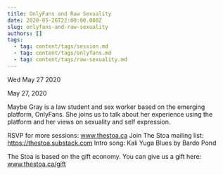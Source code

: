 ```yaml
---
title: OnlyFans and Raw Sexuality
date: 2020-05-26T22:00:00.000Z
slug: onlyfans-and-raw-sexuality
authors: []
tags:
  - tag: content/tags/session.md
  - tag: content/tags/onlyfans.md
  - tag: content/tags/raw-sexuality.md
---
```






Wed May 27 2020

May 27, 2020

Maybe Gray is a law student and sex worker based on the emerging platform, OnlyFans. She joins us to talk about her experience using the platform and her views on sexuality and self expression.

RSVP for more sessions: www.thestoa.ca
Join The Stoa mailing list: https://thestoa.substack.com
Intro song: Kali Yuga Blues by Bardo Pond

The Stoa is based on the gift economy. You can give us a gift here: www.thestoa.ca/gift


